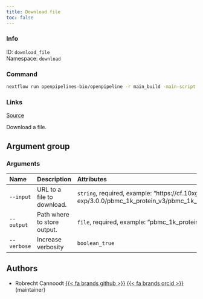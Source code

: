 ```yaml
---
title: Download file
toc: false
---
```


::: {.column-margin}

### Info

ID: `download_file`  
Namespace: `download`

### Command

```bash
nextflow run openpipelines-bio/openpipeline -r main_build -main-script target/nextflow/download/download_file/main.nf --help
```

### Links
[Source](https://github.com/openpipelines-bio/openpipeline/blob/main/src/download/download_file){.btn-action .btn-sm .btn-info .btn role="button"}
:::

Download a file.


## Argument group

### Arguments



:::{.column-body-outset}
|Name        |Description                 |Attributes                                                                                                                                      |
|:-----------|:---------------------------|:-----------------------------------------------------------------------------------------------------------------------------------------------|
|`--input`   |URL to a file to download.  |`string`, required, example: "https://cf.10xgenomics.com/samples/cell-exp/3.0.0/pbmc_1k_protein_v3/pbmc_1k_protein_v3_raw_feature_bc_matrix.h5" |
|`--output`  |Path where to store output. |`file`, required, example: "pbmc_1k_protein_v3_raw_feature_bc_matrix.h5"                                                                        |
|`--verbose` |Increase verbosity          |`boolean_true`                                                                                                                                  |
:::

## Authors

 * Robrecht Cannoodt [{{< fa brands github >}}](https://github.com/rcannood) [{{< fa brands orcid >}}](https://orcid.org/0000-0003-3641-729X) (maintainer)
